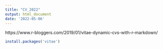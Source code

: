 ```yaml
---
title: "CV_2022"
output: html_document
date: '2022-05-06'
---
```

https://www.r-bloggers.com/2019/01/vitae-dynamic-cvs-with-r-markdown/

```r
install.packages('vitae')
```

